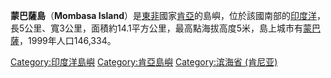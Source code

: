 '''蒙巴薩島'''（'''Mombasa Island'''）是[[東非|東非]]國家[[肯亞|肯亞]]的島嶼，位於該國南部的[[印度洋|印度洋]]，長5公里、寬3公里，面積約14.1平方公里，最高點海拔高度5米，島上城市有[[蒙巴薩|蒙巴薩]]，1999年人口146,334。

{{coord|4|03|S|39|40|E|region:KE_type:isle|display=title}}

{{DEFAULTSORT:Mombasa}}
[[Category:印度洋島嶼|Category:印度洋島嶼]]
[[Category:肯亞島嶼|Category:肯亞島嶼]]
[[Category:滨海省_(肯尼亚)|Category:滨海省 (肯尼亚)]]
{{印度洋岛屿}}
{{Kenya-stub}}